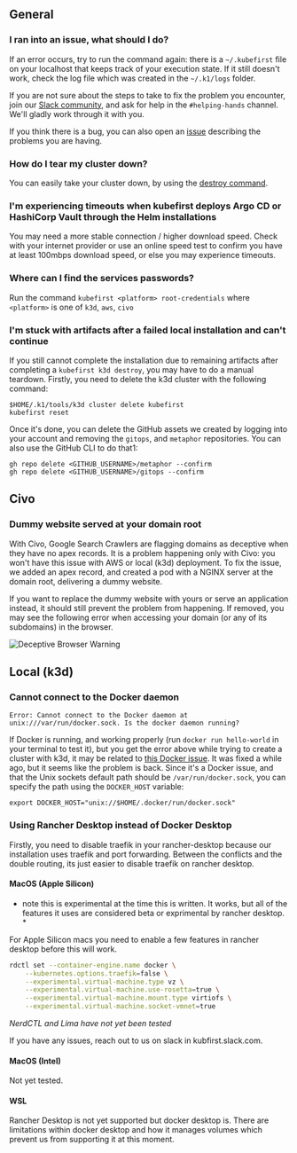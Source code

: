 ## General

### I ran into an issue, what should I do?

If an error occurs, try to run the command again: there is a `~/.kubefirst` file on your localhost that keeps track of your execution state. If it still doesn't work, check the log file which was created in the `~/.k1/logs` folder.

If you are not sure about the steps to take to fix the problem you encounter, join our [Slack community](https://kubefirst.io/slack), and ask for help in the `#helping-hands` channel. We'll gladly work through it with you.

If you think there is a bug, you can also open an [issue](https://github.com/kubefirst/kubefirst/issues) describing the problems you are having.

### How do I tear my cluster down?

You can easily take your cluster down, by using the [destroy command](./deprovision.mdx).

### I'm experiencing timeouts when kubefirst deploys Argo CD or HashiCorp Vault through the Helm installations

You may need a more stable connection / higher download speed. Check with your internet provider or use an online speed test to confirm you have at least 100mbps download speed, or else you may experience timeouts.

### Where can I find the services passwords?

Run the command `kubefirst <platform> root-credentials` where `<platform>` is one of `k3d`, `aws`, `civo`

### I'm stuck with artifacts after a failed local installation and can't continue

If you still cannot complete the installation due to remaining artifacts after completing a `kubefirst k3d destroy`, you may have to do a manual teardown. Firstly, you need to delete the k3d cluster with the following command:

```shell
$HOME/.k1/tools/k3d cluster delete kubefirst
kubefirst reset
```

Once it's done, you can delete the GitHub assets we created by logging into your account and removing the `gitops`, and `metaphor` repositories. You can also use the GitHub CLI to do that1:

```shell
gh repo delete <GITHUB_USERNAME>/metaphor --confirm
gh repo delete <GITHUB_USERNAME>/gitops --confirm
```

## Civo

### Dummy website served at your domain root

<!-- Add screenshot of website served -->

With Civo, Google Search Crawlers are flagging domains as deceptive when they have no apex records. It is a problem happening only with Civo: you won't have this issue with AWS or local (k3d) deployment. To fix the issue, we added an apex record, and created a pod with a NGINX server at the domain root, delivering a dummy website.

If you want to replace the dummy website with yours or serve an application instead, it should still prevent the problem from happening. If removed, you may see the following error when accessing your domain (or any of its subdomains) in the browser.

![Deceptive Browser Warning](../img/civo/deceptive-warning.png)

## Local (k3d)

### Cannot connect to the Docker daemon

```shell
Error: Cannot connect to the Docker daemon at unix:///var/run/docker.sock. Is the docker daemon running?
```

If Docker is running, and working properly (run `docker run hello-world` in your terminal to test it), but you get the error above while trying to create a cluster with k3d, it may be related to [this Docker issue](https://github.com/docker/for-mac/issues/6529). It was fixed a while ago, but it seems like the problem is back. Since it's a Docker issue, and that the Unix sockets default path should be `/var/run/docker.sock`, you can specify the path using the `DOCKER_HOST` variable:

```shell
export DOCKER_HOST="unix://$HOME/.docker/run/docker.sock"
```

### Using Rancher Desktop instead of Docker Desktop 

Firstly, you need to disable traefik in your rancher-desktop because our installation uses traefik and port forwarding. Between the conflicts and the double routing, its just easier to disable traefik on rancher desktop. 

#### MacOS (Apple Silicon)

* note this is experimental at the time this is written. It works, but all of the features it uses are considered beta or exprimental by rancher desktop. *

For Apple Silicon macs you need to enable a few features in rancher desktop before this will work. 

```zsh
rdctl set --container-engine.name docker \
    --kubernetes.options.traefik=false \
    --experimental.virtual-machine.type vz \
    --experimental.virtual-machine.use-rosetta=true \
    --experimental.virtual-machine.mount.type virtiofs \
    --experimental.virtual-machine.socket-vmnet=true
```

*NerdCTL and Lima have not yet been tested*

If you have any issues, reach out to us on slack in kubfirst.slack.com.

#### MacOS (Intel)

Not yet tested.

#### WSL

Rancher Desktop is not yet supported but docker desktop is. There are limitations within docker desktop and how it manages volumes which prevent us from supporting it at this moment.  
